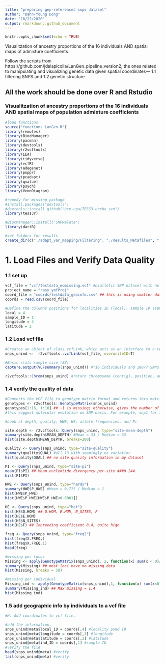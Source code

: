 ```yaml
---
title: "preparing gep-referenced snps dataset"
author: "Dahn-Young Dong"
date: "10/22/2020"
output: rmarkdown::github_document
---
```


```r
knitr::opts_chunk$set(echo = TRUE)
```

Visualitzation of ancestry proportions of the 16 individuals AND spatial maps of admixture coefficients

Follow the scripts from https://github.com/jdalapicolla/LanGen_pipeline_version2, the ones related to manipulating and visualizing genetic data given spatial coordinates--- 1.1 filtering SNPS and 1.2 genetic structure

All the work should be done over R and Rstudio
-----
### Visualitzation of ancestry proportions of the 16 individuals AND spatial maps of population admixture coefficients

```r
#load functions
source("functions_LanGen.R")
library(remotes)
library(BiocManager)
library(pacman)
library(devtools)
library(r2vcftools)
library(LEA)
library(tidyverse)
library(vcfR)
library(adegenet)
library(poppr)
library(pcadapt)
library(qvalue)
library(psych)
library(VennDiagram)

#remedy for missing package
#install.packages("devtools")
#devtools::install_github("bcm-uga/TESS3_encho_sen")
library(tess3r)

#BiocManager::install("SNPRelate")
library(dartR)

#set folders for results
create_dir(c("./adapt_var_mapping/Filtering", "./Results_Metafiles", "./Results_Filters/PCA", "./Results_Filters/PCadapt_FST", "./Results_Filters/sNMF_FST", "./Results_Filters/TESS_FST"))
```

# 1. Load Files and Verify Data Quality 

### 1.1 set up
```r
vcf_file = "vcf/testdata_nomissing.vcf" #biallelic SNP dataset with no missing data- from Andis Arietta 
project_name = "rasy_ymfProj"
coord_file = "coords/testdata_geoinfo.csv" ## this is using smaller dataset
coords = read.csv(coord_file)

#Define the columns positions for localities ID (local), sample ID (sample_ID), longitude, and latitude.
local = 4
sample_ID = 1
longitude = 3
latitude = 2
```

### 1.2 Load vcf file
```r
#Creates an object of class vcfLink, which acts as an interface to a temporary VCF file. Also loads metadata (if present) associated with the samples.
snps_unind <-  r2vcftools::vcfLink(vcf_file, overwriteID=T)
```
```r
#Basic stats sample size (SZ)
capture.output(VCFsummary(snps_unind)) #"16 individuals and 18077 SNPs."

r2vcftools::Chrom(snps_unind) #return chromosome (contig), position, and ID of each SNP.
```
### 1.4 verify the quality of data

```r
#Converts the VCF file to genotype matrix format and returns this matrix
genotypes <- r2vcftools::GenotypeMatrix(snps_unind)
genotypes[1:16, 1:10] ## -1 is missing; otherwise, gives the number of derived alleles in the genotype -- ie. a 0 and 2 are both homozygotes
#this suggest molecular evolution on SNP-basis. For example, snp1 for 16 individuals, most are homozygous for the reference more frequent allele, yet individual 15 has alternative alleles
```

```r
#Look at depth, quality, HWE, HE, allele frequencies, and Pi

site.depth <- r2vcftools::Query(snps_unind, type="site-mean-depth")
summary(site.depth$MEAN_DEPTH) #Mean = 33 / Median = 33
hist(site.depth$MEAN_DEPTH, breaks=200) 

quality <- Query(snps_unind, type="site-quality") 
summary(quality$QUAL) #all 13 with seemingly no variation
hist(quality$QUAL) ## no site quality information in my dataset

PI <- Query(snps_unind, type="site-pi")
mean(PI$PI) ## Mean nucleotide divergency per-site ###0.244. 
hist(PI$PI)

HWE <- Query(snps_unind, type="hardy")
summary(HWE$P_HWE) #Mean = 0.775 / Median = 1
hist(HWE$P_HWE)
hist(HWE$P_HWE[HWE$P_HWE<0.0001])

HE <- Query(snps_unind, type="het")
hist(HE$O.HOM) ## O.HOM, E.HOM, N_SITES, F
hist(HE$E.HOM) 
hist(HE$N_SITES) 
hist(HE$F) ## Inbreeding coefficient 0.4, quite high

freq <- Query(snps_unind, type="freq2")
hist(freq$X.FREQ.)
hist(freq$X.FREQ.1)
head(freq)
```

```r
#missing per locus
Missing <- apply(GenotypeMatrix(snps_unind), 2, function(x) sum(x < 0)/length(x)*100)
summary(Missing) ## most loci have no missing data
hist(Missing, breaks = 50)
```

```r
#missing per individual
Missing_ind <- apply(GenotypeMatrix(snps_unind),1, function(x) sum(x<0)/length(x)*100)
summary(Missing_ind) ## Max missing = 1.4
hist(Missing_ind)
```

### 1.5 add geographic info by individuals to a vcf file

```r
#H. Add coordinates to vcf file.

#add the information. 
snps_unind@meta$local_ID = coords[,4] #locality pond ID
snps_unind@meta$longitude = coords[,3] #longitude
snps_unind@meta$latitude = coords[,2] #latitude
snps_unind@meta$ind_ID = coords[,1] #sample ID
#verify the file
head(snps_unind@meta) #verify
tail(snps_unind@meta) #verify
```